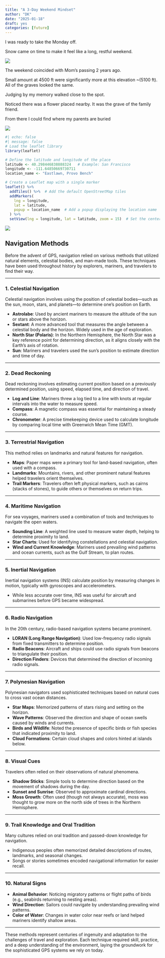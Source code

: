 ```yaml
---
title: "A 3-Day Weekend Mindset"
author: "DK"
date: "2025-01-18"
draft: yes
categories: [future]
---
```


I was ready to take the Monday off.

Snow came on time to make it feel like a long, restful weekend.

![](images/DSC_8212%20(1).JPG)

The weekend coincided with Mom's passing 2 years ago.

Small amount at 4500 ft were significantly more at this elevation \~(5100 ft). All of the graves looked the same.

Judging by my memory walked close to the spot.

Noticed there was a flower placed nearby. It was the grave of the family friend.

From there I could find where my parents are buried

![](images/20250118_174341%20(2).jpg)

```r
#| echo: false
#| message: false
# Load the leaflet library
library(leaflet)

# Define the latitude and longitude of the place
latitude <- 40.298446838888324   # Example: San Francisco
longitude <- -111.64850669730711
location_name <- "Eastlawn, Provo Bench"

# Create a Leaflet map with a single marker
leaflet() %>%
  addTiles() %>%  # Add the default OpenStreetMap tiles
  addMarkers(
    lng = longitude, 
    lat = latitude, 
    popup = location_name  # Add a popup displaying the location name
  ) %>%
  setView(lng = longitude, lat = latitude, zoom = 15)  # Set the center and zoom level

```

![](images/20250118_174359.jpg)

## Navigation Methods

Before the advent of GPS, navigation relied on various methods that utilized natural elements, celestial bodies, and man-made tools. These techniques have been used throughout history by explorers, mariners, and travelers to find their way.

------------------------------------------------------------------------

### **1. Celestial Navigation**

Celestial navigation involves using the position of celestial bodies—such as the sun, moon, stars, and planets—to determine one’s position on Earth.

-   **Astrolabe**: Used by ancient mariners to measure the altitude of the sun or stars above the horizon.
-   **Sextant**: A more advanced tool that measures the angle between a celestial body and the horizon. Widely used in the age of exploration.
-   **North Star (Polaris)**: In the Northern Hemisphere, the North Star was a key reference point for determining direction, as it aligns closely with the Earth's axis of rotation.
-   **Sun**: Mariners and travelers used the sun’s position to estimate direction and time of day.

------------------------------------------------------------------------

### **2. Dead Reckoning**

Dead reckoning involves estimating current position based on a previously determined position, using speed, elapsed time, and direction of travel.

-   **Log and Line**: Mariners threw a log tied to a line with knots at regular intervals into the water to measure speed.
-   **Compass**: A magnetic compass was essential for maintaining a steady course.
-   **Chronometer**: A precise timekeeping device used to calculate longitude by comparing local time with Greenwich Mean Time (GMT).

------------------------------------------------------------------------

### **3. Terrestrial Navigation**

This method relies on landmarks and natural features for navigation.

-   **Maps**: Paper maps were a primary tool for land-based navigation, often used with a compass.
-   **Landmarks**: Mountains, rivers, and other prominent natural features helped travelers orient themselves.
-   **Trail Markers**: Travelers often left physical markers, such as cairns (stacks of stones), to guide others or themselves on return trips.

------------------------------------------------------------------------

### **4. Maritime Navigation**

For sea voyages, mariners used a combination of tools and techniques to navigate the open waters.

-   **Sounding Line**: A weighted line used to measure water depth, helping to determine proximity to land.
-   **Star Charts**: Used for identifying constellations and celestial navigation.
-   **Wind and Current Knowledge**: Mariners used prevailing wind patterns and ocean currents, such as the Gulf Stream, to plan routes.

------------------------------------------------------------------------

### **5. Inertial Navigation**

Inertial navigation systems (INS) calculate position by measuring changes in motion, typically with gyroscopes and accelerometers.

-   While less accurate over time, INS was useful for aircraft and submarines before GPS became widespread.

------------------------------------------------------------------------

### **6. Radio Navigation**

In the 20th century, radio-based navigation systems became prominent.

-   **LORAN (Long Range Navigation)**: Used low-frequency radio signals from fixed transmitters to determine position.
-   **Radio Beacons**: Aircraft and ships could use radio signals from beacons to triangulate their position.
-   **Direction Finders**: Devices that determined the direction of incoming radio signals.

------------------------------------------------------------------------

### **7. Polynesian Navigation**

Polynesian navigators used sophisticated techniques based on natural cues to cross vast ocean distances.

-   **Star Maps**: Memorized patterns of stars rising and setting on the horizon.
-   **Wave Patterns**: Observed the direction and shape of ocean swells caused by winds and currents.
-   **Birds and Wildlife**: Noted the presence of specific birds or fish species that indicated proximity to land.
-   **Cloud Formations**: Certain cloud shapes and colors hinted at islands below.

------------------------------------------------------------------------

### **8. Visual Cues**

Travelers often relied on their observations of natural phenomena.

-   **Shadow Sticks**: Simple tools to determine direction based on the movement of shadows during the day.
-   **Sunset and Sunrise**: Observed to approximate cardinal directions.
-   **Moss Growth**: Often used (though not always accurate), moss was thought to grow more on the north side of trees in the Northern Hemisphere.

------------------------------------------------------------------------

### **9. Trail Knowledge and Oral Tradition**

Many cultures relied on oral tradition and passed-down knowledge for navigation.

-   Indigenous peoples often memorized detailed descriptions of routes, landmarks, and seasonal changes.
-   Songs or stories sometimes encoded navigational information for easier recall.

------------------------------------------------------------------------

### **10. Natural Signs**

-   **Animal Behavior**: Noticing migratory patterns or flight paths of birds (e.g., seabirds returning to nesting areas).
-   **Wind Direction**: Sailors could navigate by understanding prevailing wind patterns.
-   **Color of Water**: Changes in water color near reefs or land helped mariners identify shallow areas.

------------------------------------------------------------------------

These methods represent centuries of ingenuity and adaptation to the challenges of travel and exploration. Each technique required skill, practice, and a deep understanding of the environment, laying the groundwork for the sophisticated GPS systems we rely on today.
